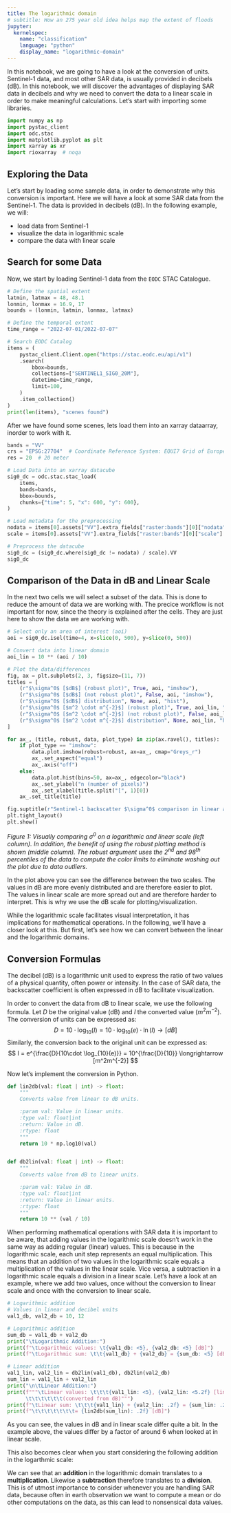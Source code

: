 ```yaml
---
title: The logarithmic domain
# subtitle: How an 275 year old idea helps map the extent of floods
jupyter:
  kernelspec:
    name: "classification"
    language: "python"
    display_name: "logarithmic-domain"
---
```


In this notebook, we are going to have a look at the conversion of units. Sentinel-1 data, and most other SAR data, is usually provided in decibels (dB). In this notebook, we will discover the advantages of displaying SAR data in decibels and why we need to convert the data to a linear scale in order to make meaningful calculations. Let's start with importing some libraries.

\begin{align}
    \text{logarithmic} &\longleftrightarrow \text{linear} \\
    [\text{dB}] &\longleftrightarrow [\text{m}^2 \cdot \text{m}^{-2}]
\end{align}


```python
import numpy as np
import pystac_client
import odc.stac
import matplotlib.pyplot as plt
import xarray as xr
import rioxarray  # noqa
```

## Exploring the Data

Let's start by loading some sample data, in order to demonstrate why this conversion is important.
Here we will have a look at some SAR data from the Sentinel-1. The data is provided in decibels (dB).
In the following example, we will:

- load data from Sentinel-1
- visualize the data in logarithmic scale
- compare the data with linear scale

## Search for some Data
Now, we start by loading Sentinel-1 data from the `EODC` STAC Catalogue.

```python
# Define the spatial extent
latmin, latmax = 48, 48.1
lonmin, lonmax = 16.9, 17
bounds = (lonmin, latmin, lonmax, latmax)

# Define the temporal extent
time_range = "2022-07-01/2022-07-07"

# Search EODC Catalog
items = (
    pystac_client.Client.open("https://stac.eodc.eu/api/v1")
    .search(
        bbox=bounds,
        collections=["SENTINEL1_SIG0_20M"],
        datetime=time_range,
        limit=100,
    )
    .item_collection()
)
print(len(items), "scenes found")
```

After we have found some scenes, lets load them into an xarray dataarray, inorder to work with it.

```python
bands = "VV"
crs = "EPSG:27704"  # Coordinate Reference System: EQUI7 Grid of Europe
res = 20  # 20 meter

# Load Data into an xarray datacube
sig0_dc = odc.stac.stac_load(
    items,
    bands=bands,
    bbox=bounds,
    chunks={"time": 5, "x": 600, "y": 600},
)

# Load metadata for the preprocessing
nodata = items[0].assets["VV"].extra_fields["raster:bands"][0]["nodata"]
scale = items[0].assets["VV"].extra_fields["raster:bands"][0]["scale"]

# Preprocess the datacube
sig0_dc = (sig0_dc.where(sig0_dc != nodata) / scale).VV
sig0_dc
```

## Comparison of the Data in dB and Linear Scale

In the next two cells we will select a subset of the data. This is done to reduce the amount of data we are working with. The precice workflow is not important for now, since the theory is explained after the cells. They are just here to show the data we are working with.

```python
# Select only an area of interest (aoi)
aoi = sig0_dc.isel(time=4, x=slice(0, 500), y=slice(0, 500))

# Convert data into linear domain
aoi_lin = 10 ** (aoi / 10)

# Plot the data/differences
fig, ax = plt.subplots(2, 3, figsize=(11, 7))
titles = [
    (r"$\sigma^0$ [$dB$] (robust plot)", True, aoi, "imshow"),
    (r"$\sigma^0$ [$dB$] (not robust plot)", False, aoi, "imshow"),
    (r"$\sigma^0$ [$dB$] distribution", None, aoi, "hist"),
    (r"$\sigma^0$ [$m^2 \cdot m^{-2}$] (robust plot)", True, aoi_lin, "imshow"),
    (r"$\sigma^0$ [$m^2 \cdot m^{-2}$] (not robust plot)", False, aoi_lin, "imshow"),
    (r"$\sigma^0$ [$m^2 \cdot m^{-2}$] distribution", None, aoi_lin, "hist"),
]

for ax_, (title, robust, data, plot_type) in zip(ax.ravel(), titles):
    if plot_type == "imshow":
        data.plot.imshow(robust=robust, ax=ax_, cmap="Greys_r")
        ax_.set_aspect("equal")
        ax_.axis("off")
    else:
        data.plot.hist(bins=50, ax=ax_, edgecolor="black")
        ax_.set_ylabel("n (number of pixels)")
        ax_.set_xlabel(title.split("[", 1)[0])
    ax_.set_title(title)

fig.suptitle(r"Sentinel-1 backscatter $\sigma^0$ comparison in linear and logarithmic domain")
plt.tight_layout()
plt.show()
```

*Figure 1: Visually comparing $\sigma^0$ on a logarithmic and linear scale (left column). In addition, the benefit of using the robust plotting method is shown (middle column). The robust argument uses the 2^nd^ and 98^th^ percentiles of the data to compute the color limits to eliminate washing out the plot due to data outliers.*

In the plot above you can see the difference between the two scales. The values in dB are more evenly distributed and are therefore easier to plot. The values in linear scale are more spread out and are therefore harder to interpret.
This is why we use the dB scale for plotting/visualization.

While the logarithmic scale facilitates visual interpretation, it has implications for mathematical operations. In the following, we'll have a closer look at this. But first, let's see how we can convert between the linear and the logarithmic domains.


## Conversion Formulas

The decibel (dB) is a logarithmic unit used to express the ratio of two values of a physical quantity, often power or intensity. In the case of SAR data, the backscatter coefficient is often expressed in dB to facilitate visualization.

In order to convert the data from dB to linear scale, we use the following formula.
Let $D$ be the original value (dB) and $I$ the converted value ($m^2m^{-2}$). The conversion of units can be expressed as:
$$
D =  10  \cdot \log_{10} (I) = 10 \cdot \log_{10} (e) \cdot \ln (I)\longrightarrow [dB]
$$
Similarly, the conversion back to the original unit can be expressed as:
$$
I = e^{\frac{D}{10\cdot \log_{10}(e)}} = 10^{\frac{D}{10}} \longrightarrow [m^2m^{-2}]
$$

Now let's implement the conversion in Python.

```python
def lin2db(val: float | int) -> float:
    """
    Converts value from linear to dB units.

    :param val: Value in linear units.
    :type val: float|int
    :return: Value in dB.
    :rtype: float
    """
    return 10 * np.log10(val)


def db2lin(val: float | int) -> float:
    """
    Converts value from dB to linear units.

    :param val: Value in dB.
    :type val: float|int
    :return: Value in linear units.
    :rtype: float
    """
    return 10 ** (val / 10)
```

When performing mathematical operations with SAR data it is important to be aware, that adding values in the logarithmic scale doesn't work in the same way as adding regular (linear) values. This is because in the logarithmic scale, each unit step represents an equal multiplication. This means that an addition of two values in the logarithmic scale equals a multiplication of the values in the linear scale. Vice versa, a subtraction in a logarithmic scale equals a division in a linear scale. Let's have a look at an example, where we add two values, once without the conversion to linear scale and once with the conversion to linear scale.

```python
# Logarithmic addition
# Values in linear and decibel units
val1_db, val2_db = 10, 12

# Logarithmic addition
sum_db = val1_db + val2_db
print("\tLogarithmic Addition:")
print(f"\tLogarithmic values: \t{val1_db: <5}, {val2_db: <5} [dB]")
print(f"\tLogarithmic sum: \t\t{val1_db} + {val2_db} = {sum_db: <5} [dB]")

# Linear addition
val1_lin, val2_lin = db2lin(val1_db), db2lin(val2_db)
sum_lin = val1_lin + val2_lin
print("\n\tLinear Addition:")
print(f"""\tLinear values: \t\t\t{val1_lin: <5}, {val2_lin: <5.2f} [lin]
      \t\t\t\t\t\t(converted from dB)""")
print(f"\tLinear sum: \t\t\t{val1_lin} + {val2_lin: .2f} = {sum_lin: .2f} [lin]")
print(f"\t\t\t\t\t\t\t= {lin2db(sum_lin): .2f} [dB]")
```

As you can see, the values in dB and in linear scale differ quite a bit. In the example above, the values differ by a factor of around 6 when looked at in linear scale.

This also becomes clear when you start considering the following addition in the logarthmic scale:
\begin{align}
  D_1 + D_2 &= 10 \cdot \log_{10}(I_1) + 10 \cdot \log_{10}(I_2) \\
  &= 10 \cdot (\log_{10}(I_1) + \log_{10}(I_2))\\
  &= 10 \cdot \log_{10}(I_1 \cdot I_2)
\end{align}

We can see that an **addition** in the logarithmic domain translates to a **multiplication**. Likewise a **subtraction** therefore translates to a **division**. This is of utmost importance to consider whenever you are handling SAR data, because often in earth observation we want to compute a mean or do other computations on the data, as this can lead to nonsensical data values.